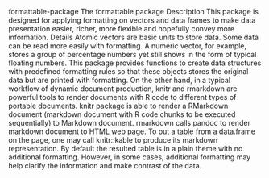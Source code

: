 formattable-package The formattable package
Description
This package is designed for applying formatting on vectors and data frames to make data presentation
easier, richer, more flexible and hopefully convey more information.
Details
Atomic vectors are basic units to store data. Some data can be read more easily with formatting.
A numeric vector, for example, stores a group of percentage numbers yet still shows in the form of
typical floating numbers. This package provides functions to create data structures with predefined
formatting rules so that these objects stores the original data but are printed with formatting.
On the other hand, in a typical workflow of dynamic document production, knitr and rmarkdown
are powerful tools to render documents with R code to different types of portable documents.
knitr package is able to render a RMarkdown document (markdown document with R code chunks
to be executed sequentially) to Markdown document. rmarkdown calls pandoc to render markdown
document to HTML web page. To put a table from a data.frame on the page, one may call
knitr::kable to produce its markdown representation. By default the resulted table is in a plain
theme with no additional formatting. However, in some cases, additional formatting may help
clarify the information and make contrast of the data.
